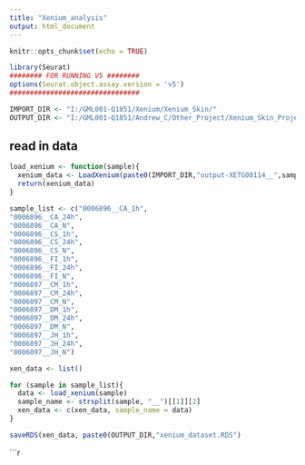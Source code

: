 ```yaml
---
title: "Xenium_analysis"
output: html_document
---
```


```r
knitr::opts_chunk$set(echo = TRUE)
```


```r
library(Seurat)
######## FOR RUNNING V5 ########
options(Seurat.object.assay.version = 'v5')
################################

```


```r
IMPORT_DIR <- "I:/GML001-Q1851/Xenium/Xenium_Skin/"
OUTPUT_DIR <- "I:/GML001-Q1851/Andrew_C/Other_Project/Xenium_Skin_Project/"
```


## read in data
```r

load_xenium <- function(sample){
  xenium_data <- LoadXenium(paste0(IMPORT_DIR,"output-XETG00114__",sample,"__20230906__060936/"), fov = "fov")
  return(xenium_data)
}

sample_list <- c("0006896__CA_1h",
"0006896__CA_24h",
"0006896__CA_N",
"0006896__CS_1h",
"0006896__CS_24h",
"0006896__CS_N",
"0006896__FI_1h",
"0006896__FI_24h",
"0006896__FI_N",
"0006897__CM_1h",
"0006897__CM_24h",
"0006897__CM_N",
"0006897__DM_1h",
"0006897__DM_24h",
"0006897__DM_N",
"0006897__JH_1h",
"0006897__JH_24h",
"0006897__JH_N")

xen_data <- list()

for (sample in sample_list){
  data <- load_xenium(sample)
  sample_name <- strsplit(sample, "__")[[1]][2]
  xen_data <- c(xen_data, sample_name = data)
}

saveRDS(xen_data, paste0(OUTPUT_DIR,"xenium_dataset.RDS")
```


```r